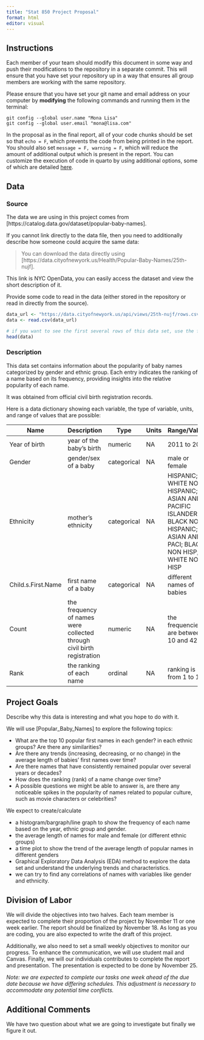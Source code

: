 ```yaml
---
title: "Stat 850 Project Proposal"
format: html
editor: visual
---
```


## Instructions

Each member of your team should modify this document in some way and push their modifications to the repository in a separate commit. This will ensure that you have set your repository up in a way that ensures all group members are working with the same repository.

Please ensure that you have set your git name and email address on your computer by **modifying** the following commands and running them in the terminal:

```         
git config --global user.name "Mona Lisa"
git config --global user.email "mona@lisa.com"
```

In the proposal as in the final report, all of your code chunks should be set so that `echo = F`, which prevents the code from being printed in the report. You should also set `message = F, warning = F`, which will reduce the amount of additional output which is present in the report. You can customize the execution of code in quarto by using additional options, some of which are detailed [here](https://quarto.org/docs/computations/execution-options.html).

## Data

### Source

The data we are using in this project comes from \[https://catalog.data.gov/dataset/popular-baby-names\].

If you cannot link directly to the data file, then you need to additionally describe how someone could acquire the same data:

> You can download the data directly using \[https://data.cityofnewyork.us/Health/Popular-Baby-Names/25th-nujf\].

This link is NYC OpenData, you can easily access the dataset and view the short description of it.

Provide some code to read in the data (either stored in the repository or read in directly from the source).

```r
data_url <- "https://data.cityofnewyork.us/api/views/25th-nujf/rows.csv?accessType=DOWNLOAD"
data <- read.csv(data_url)

# if you want to see the first several rows of this data set, use the following code
head(data)
```

### Description

This data set contains information about the popularity of baby names categorized by gender and ethnic group. Each entry indicates the ranking of a name based on its frequency, providing insights into the relative popularity of each name.

It was obtained from official civil birth registration records.

Here is a data dictionary showing each variable, the type of variable, units, and range of values that are possible:

| Name               | Description                                                            | Type        | Units | Range/Values                                                                                                                 |
|---------------|---------------|---------------|---------------|---------------|
| Year of birth      | year of the baby's birth                                               | numeric     | NA    | 2011 to 2019                                                                                                                 |
| Gender             | gender/sex of a baby                                                   | categorical | NA    | male or female                                                                                                               |
| Ethnicity          | mother's ethnicity                                                     | categorical | NA    | HISPANIC; WHITE NON HISPANIC; ASIAN AND PACIFIC ISLANDER; BLACK NON HISPANIC; ASIAN AND PACI; BLACK NON HISP; WHITE NON HISP |
| Child.s.First.Name | first name of a baby                                                   | categorical | NA    | different names of babies                                                                                                    |
| Count              | the frequency of names were collected through civil birth registration | numeric     | NA    | the frequencies are between 10 and 426                                                                                       |
| Rank               | the ranking of each name                                               | ordinal     | NA    | ranking is from 1 to 102                                                                                                     |

## Project Goals

Describe why this data is interesting and what you hope to do with it.

We will use \[Popular_Baby_Names\] to explore the following topics:

-   What are the top 10 popular first names in each gender? in each ethnic groups? Are there any similarities?
-   Are there any trends (increasing, decreasing, or no change) in the average length of babies' first names over time?
-   Are there names that have consistently remained popular over several years or decades?
-   How does the ranking (rank) of a name change over time?
-   A possible questions we might be able to answer is, are there any noticeable spikes in the popularity of names related to popular culture, such as movie characters or celebrities?

We expect to create/calculate

-   a histogram/bargraph/line graph to show the frequency of each name based on the year, ethnic group and gender.
-   the average length of names for male and female (or different ethnic groups)
-   a time plot to show the trend of the average length of popular names in different genders
-   Graphical Exploratory Data Analysis (EDA) method to explore the data set and understand the underlying trends and characteristics.
-   we can try to find any correlations of names with variables like gender and ethnicity.

## Division of Labor

We will divide the objectives into two halves. Each team member is expected to complete their proportion of the project by November 11 or one week earlier. The report should be finalized by November 18. As long as you are coding, you are also expected to write the draft of this project.

Additionally, we also need to set a small weekly objectives to monitor our progress. To enhance the communication, we will use student mail and Canvas. Finally, we will our individuals contributes to complete the report and presentation. The presentation is expected to be done by November 25.

*Note: we are expected to complete our tasks one week ahead of the due date because we have differing schedules. This adjustment is necessary to accommodate any potential time conflicts.*

## Additional Comments

We have two question about what we are going to investigate but finally we figure it out.

